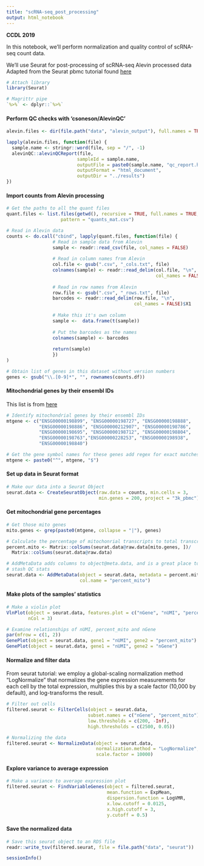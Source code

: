 ```yaml
---
title: "scRNA-seq_post_processing"
output: html_notebook
---
```


**CCDL 2019**

In this notebook, we'll perform normalization and quality control of scRNA-seq
count data. 

We'll use Seurat for post-processing of scRNA-seq Alevin processed data
Adapted from the Seurat pbmc tutorial found [here](https://satijalab.org/seurat/pbmc3k_tutorial.html) 
```r
# Attach library
library(Seurat)

# Magrittr pipe
`%>%` <- dplyr::`%>%`
```

#### Perform QC checks with 'csoneson/AlevinQC'
```r
alevin.files <- dir(file.path("data", "alevin_output"), full.names = TRUE)

lapply(alevin.files, function(file) {
  sample.name <- stringr::word(file, sep = "/", -1)
  alevinQC::alevinQCReport(file,
                          sampleId = sample.name, 
                          outputFile = paste0(sample.name, "qc_report.html"), 
                          outputFormat = "html_document",
                          outputDir = "../results")
})
```

#### Import counts from Alevin processing
```r
# Get the paths to all the quant files
quant.files <- list.files(getwd(), recursive = TRUE, full.names = TRUE,
                    pattern = "quants_mat.csv")

# Read in Alevin data
counts <- do.call("cbind", lapply(quant.files, function(file) {
                 # Read in sample data from Alevin
                 sample <- readr::read_csv(file, col_names = FALSE)
                 
                 # Read in column names from Alevin
                 col.file <- gsub(".csv", "_cols.txt", file)
                 colnames(sample) <- readr::read_delim(col.file, "\n", 
                                                       col_names = FALSE)$X1
                 
                 # Read in row names from Alevin
                 row.file <- gsub(".csv", "_rows.txt", file)
                 barcodes <- readr::read_delim(row.file, "\n", 
                                               col_names = FALSE)$X1
                 
                 # Make this it's own column
                 sample <-  data.frame(t(sample))
                 
                 # Put the barcodes as the names 
                 colnames(sample) <- barcodes
                 
                 return(sample)
                 })
)

# Obtain list of genes in this dataset without version numbers 
genes <- gsub("\\.[0-9]*", "", rownames(counts.df))
```
#### Mitochondrial genes by their ensembl IDs
This list is from [here](http://jdblischak.github.io/singleCellSeq/analysis/qc-filter-ipsc.html)
```r
# Identify mitochondrial genes by their ensembl IDs
mtgene <- c("ENSG00000198899", "ENSG00000198727", "ENSG00000198888", 
            "ENSG00000198886", "ENSG00000212907", "ENSG00000198786",
            "ENSG00000198695", "ENSG00000198712", "ENSG00000198804",
            "ENSG00000198763","ENSG00000228253", "ENSG00000198938", 
            "ENSG00000198840")

# Get the gene symbol names for these genes add regex for exact matches
mtgene <- paste0("^", mtgene, "$")
```

#### Set up data in Seurat format
```r
# Make our data into a Seurat Object
seurat.data <- CreateSeuratObject(raw.data = counts, min.cells = 3,
                                  min.genes = 200, project = "3k_pbmc")
```

#### Get mitochondrial gene percentages
```r
# Get those mito genes
mito.genes <- grep(paste0(mtgene, collapse = "|"), genes)

# Calculate the percentage of mitochonrial transcripts to total transcripts
percent.mito <- Matrix::colSums(seurat.data@raw.data[mito.genes, ])/
  Matrix::colSums(seurat.data@raw.data)

# AddMetaData adds columns to object@meta.data, and is a great place to
# stash QC stats
seurat.data <- AddMetaData(object = seurat.data, metadata = percent.mito,
                           col.name = "percent_mito")
```

#### Make plots of the samples' statistics 
```r
# Make a violin plot
VlnPlot(object = seurat.data, features.plot = c("nGene", "nUMI", "percent_mito"),
        nCol = 3)

# Examine relationships of nUMI, percent_mito and nGene
par(mfrow = c(1, 2))
GenePlot(object = seurat.data, gene1 = "nUMI", gene2 = "percent_mito")
GenePlot(object = seurat.data, gene1 = "nUMI", gene2 = "nGene")
```

#### Normalize and filter data
From seurat tutorial: we employ a global-scaling normalization method “LogNormalize” 
that normalizes the gene expression measurements for each cell by the total expression,
multiplies this by a scale factor (10,000 by default), and log-transforms the result.
```r
# Filter out cells
filtered.seurat <- FilterCells(object = seurat.data, 
                              subset.names = c("nGene", "percent_mito"), 
                              low.thresholds = c(200, -Inf), 
                              high.thresholds = c(2500, 0.05))

# Normalizing the data
filtered.seurat <- NormalizeData(object = seurat.data, 
                                 normalization.method = "LogNormalize", 
                                 scale.factor = 10000)
```

#### Explore variance to average expression 
```r
# Make a variance to average expression plot
filtered.seurat <- FindVariableGenes(object = filtered.seurat, 
                                     mean.function = ExpMean, 
                                     dispersion.function = LogVMR,
                                     x.low.cutoff = 0.0125,
                                     x.high.cutoff = 3,
                                     y.cutoff = 0.5)
```

#### Save the normalized data
```r
# Save this seurat object to an RDS file
readr::write_tsv(filtered.seurat, file = file.path("data", "seurat"))
```

```r
sessionInfo()
```
